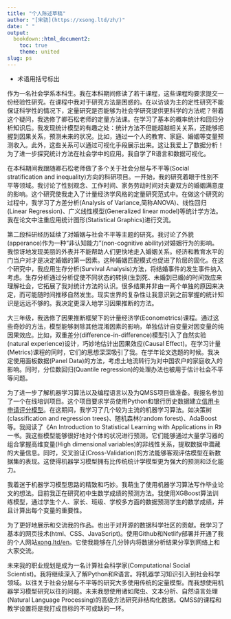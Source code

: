 ```yaml
---
title: "个人陈述草稿"
author: "[宋骁](https://xsong.ltd/zh/)"
date: " "
output:
  bookdown::html_document2:
    toc: true
    theme: united
slug: ps
---
```

+ 术语用括号标出

作为一名社会学系本科生。我在本科期间修读了若干课程，这些课程均要求提交一份经验性研究。在课程中我对于研究方法是困惑的。在以访谈为主的定性研究不能保证科学性的情况下，定量研究是否能够为社会学研究提供更科学的方法呢？带着这个疑问，我选修了卿石松老师的定量方法课。在学习了基本的概率统计和回归分析知识后。我发现统计模型的有趣之处：统计方法不但能超越相关关系，还能够把握到因果关系，预测未来的状况。比如，通过一个人的教育、家庭、婚姻等变量预测收入。此外，这些关系可以通过可视化手段展示出来。这让我爱上了数据分析！为了进一步探究统计方法在社会学中的应用。我自学了R语言和数据可视化。

在本科期间我跟随卿石松老师做了多个关于社会分层与不平等(Social stratification and inequality)方向的科研项目。一开始，我的研究着眼于性别不平等领域。我讨论了性别观念、工作时间、家务劳动时间对夫妻双方的婚姻满意度的影响。这个研究使我走入了计量经济学风格的定量研究范式中。在做这个研究的过程中，我学习了方差分析(Analysis of Variance,简称ANOVA)、线性回归(Linear Regression)、广义线性模型(Generalized linear model)等统计学方法。我在论文中注重应用统计图形(Statistical Graphics)进行交流。

第二段科研经历延续了对婚姻与社会不平等主题的研究。我讨论了外貌(apperance)作为一种“非认知能力”(non-cognitive ability)对婚姻行为的影响。我惊讶地发现美丽的外表并不能帮助人们更快地走入婚姻关系。经济和教育水平的门当户对才是决定婚姻的第一因素。这种婚姻匹配模式也促进了阶层的固化。在这个研究中，我应用生存分析(Survival Analysis)方法，将结婚事件的发生事件纳入考虑。生存分析通过分析促使不同状态的转换(生到死、未婚到已婚)的时间效应来理解社会，它拓展了我对统计方法的认识。很多结果并非由一两个单独的原因来决定，而可能随时间推移自然发生。现实世界的复杂性让我意识到之前掌握的统计知识是远远不够的。我决定更深入地学习因果推断的方法。

大三年级，我选修了因果推断框架下的计量经济学(Econometrics)课程。通过这些奇妙的方法，模型能够剥除其他混淆因素的影响，单独估计自变量对因变量的纯因果效应。比如，双重差分(difference-in-difference)模型引入了自然实验(natural experience)设计，巧妙地估计出因果效应(Causal Effect)。在学习计量(Metrics)课程的同时，它们的思想深深吸引了我。在学年论文选题的时候。我决定使用面板数据(Panel Data)的方法，考虑土地流转行为对中国农户的家庭收入的影响。同时，分位数回归(Quantile regression)的处理办法也被用于估计社会不平等问题。

为了进一步了解机器学习算法以及编程语言以及为QMSS项目做准备。我报名参加了一个在线培训项目。这个项目要求学员使用Python和银行历史数据建立[信用卡申请评分模型](https://xsong.ltd/archives/pandas/scorecard_en)。在这期间，我学习了几个较为主流的机器学习算法。如决策树(classification and regression trees)、随机森林(random forest)、AdaBoost等。我阅读了《An Introduction to Statistical Learning with Applications in R》一书。我这些模型能够很好地对个体的状况进行预测。它们能够通过大量学习器的组合掌握高维变量(High dimensional variables)的非线性关系，提取数据中潜藏的大量信息。同时，交叉验证(Cross-Validation)的方法能够客观评估模型在新数据集的表现。这使得机器学习模型拥有比传统统计学模型更为强大的预测和泛化能力。

我着迷于机器学习模型思路的精致和巧妙。我萌生了使用机器学习算法写作毕业论文的想法。目前我正在研究初中生数学成绩的预测方法。我使用XGBoost算法训练模型，通过学生个人、家长、班级、学校多方面的数据预测学生的数学成绩，并且计算出每个变量的重要性。

为了更好地展示和交流我的作品。也出于对开源的数据科学社区的贡献。我学习了基本的网页技术(html、CSS、JavaScript)。使用Github和Netlify部署并开通了我的个人网站[xong.ltd/en](https://xsong.ltd/en/)。它使我能够在几分钟内将数据分析结果分享到网络上和大家交流。


未来我的职业规划是成为一名计算社会科学家(Computational Social Scientist)。我将继续深入了解Python和R语言。将机器学习知识引入到社会科学领域。以往关于社会分层与不平等的研究大多使用传统的定量模型。而我想使用机器学习模型研究以往的问题。未来我想使用诸如爬虫、文本分析、自然语言处理(Natural Language Processing)的高级方法研究非结构化数据。QMSS的课程和教学设置将是我打成目标的不可或缺的一环。



<!---
未来我愿意进入互联网行业工作。在之后的职业生涯中，我希望能够进入互联网或咨询行业从事数据分析或数据科学方面的工作。我将进一步着眼于数据在业务场景中的应用。我感兴趣的是如何让数据产生真正的商业价值。而这需要对具体业务场景的深入了解。在艾瑞咨询公司的实习经历使我了解到真实的商业界如何在使用什么样的算法和模型。在这个公司中，我接触到了大数据架构。我们在工作中会大量使用爬虫(Python)和自然语言处理等方面的知识。由于我之前缺少这方面的训练，希望能够在NLP方面取得进步。



尽管计量经济学的因果推断框架对于理解变量的机制有着十分重要的用途，但这些方法对事件的预测效果并不好。一个问题深深困扰着我：为什么在因果关系被知晓后却仍然无法对世界做出很好的预测？

后来我转而自学机器学习框架下的统计模型。

我申请...学校的原因是。这个项目旨在于

。由于如今各行各业的公司都会在业务中收集大量的数据，我希望能在真实的业务场景中让数据产生价值。并且能将数据思维引入到我今后将会进入的行业中去。

在政治系做RA

暑假在新闻学系是TA

学生社团的副社长

QMSS 中间可以申CPT。在学校的话不需要。

*Computational Social Scientist* Story Line 

Research Design的重要性。 想学Experimental Design

machine learning的东西 信用卡模型

99%的同学没啥学术成果

Research Interest集中在*不平等*领域。

把之前的经历串起来 每段经历都是用来服务career goal的。

在某一节课上对这个感兴趣。稍微提一下。从*机器学习*的角度研究之前感兴趣的问题。

稍微偏后面写这个项目能给我提供的东西。

通过*术语*来体现自己的专业。可以保留一些很具体的句子。每段经历怎么引向了下一段经历。这段经历激发了什么思考。希望把这种方法。每一段的首句开门见山总结下。不要拐来拐去。对社会不平等的感悟。

日期：趁热打铁，列提纲。快的话，两到三周。

哥大Graduate School。TOEFL。

DDL是2.13。

自己的经历非常有特色。
--->












